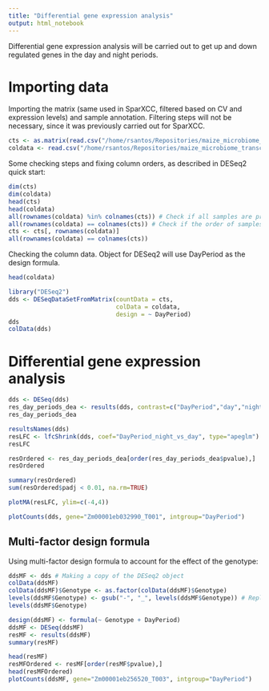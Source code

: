 ```yaml
---
title: "Differential gene expression analysis"
output: html_notebook
---
```


Differential gene expression analysis will be carried out to get up and down regulated genes in the day and night periods.

# Importing data

Importing the matrix (same used in SparXCC, filtered based on CV and expression levels) and sample annotation.
Filtering steps will not be necessary, since it was previously carried out for SparXCC.

```r
cts <- as.matrix(read.csv("/home/rsantos/Repositories/maize_microbiome_transcriptomics/poster_presentation_notebooks/plant_center_retreat_2024/expression_counts_day_night_filtered_cv_filtered.tsv", sep="\t",row.names="Name"))
coldata <- read.csv("/home/rsantos/Repositories/maize_microbiome_transcriptomics/poster_presentation_notebooks/pag_2025/sample_annotation.txt", row.names=1, sep="\t")
```

Some checking steps and fixing column orders, as described in DESeq2 quick start:

```r
dim(cts)
dim(coldata)
head(cts)
head(coldata)
all(rownames(coldata) %in% colnames(cts)) # Check if all samples are present in the count matrix
all(rownames(coldata) == colnames(cts)) # Check if the order of samples is the same in the count matrix and the coldata
cts <- cts[, rownames(coldata)]
all(rownames(coldata) == colnames(cts))
```

Checking the column data. Object for DESeq2 will use DayPeriod as the design formula.

```r
head(coldata)
```

```r
library("DESeq2")
dds <- DESeqDataSetFromMatrix(countData = cts,
                              colData = coldata,
                              design = ~ DayPeriod)
dds
colData(dds)
```


# Differential gene expression analysis


```r
dds <- DESeq(dds)
res_day_periods_dea <- results(dds, contrast=c("DayPeriod","day","night"))
res_day_periods_dea
```


```r
resultsNames(dds)
resLFC <- lfcShrink(dds, coef="DayPeriod_night_vs_day", type="apeglm")
resLFC
```


```r
resOrdered <- res_day_periods_dea[order(res_day_periods_dea$pvalue),]
resOrdered
```

```r
summary(resOrdered)
sum(resOrdered$padj < 0.01, na.rm=TRUE)
```



```r
plotMA(resLFC, ylim=c(-4,4))
```

```r
plotCounts(dds, gene="Zm00001eb032990_T001", intgroup="DayPeriod")
```

## Multi-factor design formula

Using multi-factor design formula to account for the effect of the genotype:


```r
ddsMF <- dds # Making a copy of the DESeq2 object
colData(ddsMF)
colData(ddsMF)$Genotype <- as.factor(colData(ddsMF)$Genotype)
levels(ddsMF$Genotype) <- gsub("-", "_", levels(ddsMF$Genotype)) # Replacing hyphens by underscores in all their occurrences
levels(ddsMF$Genotype)
```

```r
design(ddsMF) <- formula(~ Genotype + DayPeriod)
ddsMF <- DESeq(ddsMF)
resMF <- results(ddsMF)
summary(resMF)
```


```r
head(resMF)
resMFOrdered <- resMF[order(resMF$pvalue),]
head(resMFOrdered)
plotCounts(ddsMF, gene="Zm00001eb256520_T003", intgroup="DayPeriod")
```